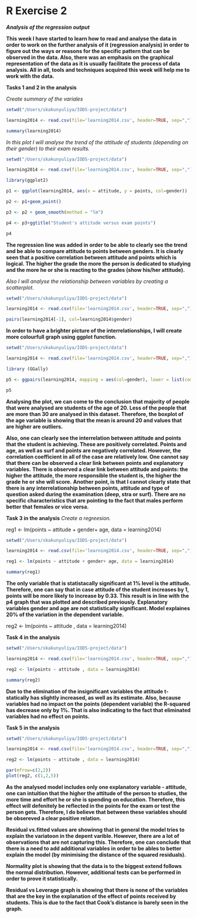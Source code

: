 # R Exercise 2 
***Analysis of the regression output***

**This week I have started to learn how to read and analyse the data in order to work on the further analysis of it (regression analysis) in order to figure out the ways or reasons for the specific pattern that can be observed in the data. Also, there was an emphasis on the graphical representation of the data as it is usually facilitate the process of data analysis. All in all, tools and techniques acquired this week will help me to work with the data.**



**Tasks 1 and 2 in the analysis**

*Create summary of the variales*

``` r

setwd("/Users/skakunyuliya/IODS-project/data")

learning2014 <- read.csv(file='learning2014.csv', header=TRUE, sep=",")

summary(learning2014)
```


*In this plot I will analyse the trend of the attitude of students (depending on their gender) to their exam results.*

``` r

setwd("/Users/skakunyuliya/IODS-project/data")

learning2014 <- read.csv(file='learning2014.csv', header=TRUE, sep=",")

library(ggplot2)

p1 <- ggplot(learning2014, aes(x = attitude, y = points, col=gender))

p2 <- p1+geom_point()

p3 <- p2 + geom_smooth(method = "lm")

p4 <- p3+ggtitle("Student's attitude versus exam points")

p4
```

**The regression line was added in order to be able to clearly see the trend and be able to compare attitude to points between genders. It is clearly seen that a positive correlation between attitude and points which is logical. The higher the grade the more the person is dedicated to studying and the more he or she is reacting to the grades (show his/her attitude).**



*Also I will analyse the relationship between variables by creating a scatterplot.*

``` r

setwd("/Users/skakunyuliya/IODS-project/data")

learning2014 <- read.csv(file='learning2014.csv', header=TRUE, sep=",")

pairs(learning2014[-1], col=learning2014$gender)

```


**In order to have a brighter picture of the interrelationships, I will create more colourfull graph using ggplot function.**

``` r

setwd("/Users/skakunyuliya/IODS-project/data")

learning2014 <- read.csv(file='learning2014.csv', header=TRUE, sep=",")

library (GGally)

p5 <- ggpairs(learning2014, mapping = aes(col=gender), lower = list(combo = wrap("facethist", bins = 20)))

p5

```


**Analysing the plot, we can come to the conclusion that majority of people that were analysed are students of the age of 20. Less of the people that are more than 30 are analysed in this dataset. Therefore, the boxplot of the age variable is showing that the mean is around 20 and values that are higher are outliers.** 

**Also, one can clearly see the interrelation between attitude and points that the student is achieving. These are positively correlated. Points and age, as well as surf and points are negatively correlated. However, the correlation coefficient in all of the case are relatively low. One cannot say that there can be observed a clear link between points and explanatory variables.** 
**There is observed a clear link between attitude and points: the higher the attitude, the more responsible the student is, the higher the grade he or she will score.**
**Another point, is that I cannot clearly state that there is any interrelationship between points, attitude and type of question asked during the examination (deep, stra or surf). There are no specific characteristics that are pointing to the fact that males perform better that females or vice versa.**


**Task 3 in the analysis** 
*Create a regreesion.*

reg1 <- lm(points ~ attitude + gender+ age, data = learning2014)

``` r

setwd("/Users/skakunyuliya/IODS-project/data")

learning2014 <- read.csv(file='learning2014.csv', header=TRUE, sep=",")

reg1 <- lm(points ~ attitude + gender+ age, data = learning2014)

summary(reg1)
```

**The only variable that is statistacally significant at 1% level is the attitude. Therefore, one can say that in case attitude of the student increases by 1, points will be more likely to increase by 0.33. This result is in line with the p4 graph that was plotted and described previously. Explanatory variables gender and age are not statistically significant. Model explaines 20% of the variation in the dependent variable.**

reg2 <- lm(points ~ attitude , data = learning2014)

**Task 4 in the analysis**

``` r

setwd("/Users/skakunyuliya/IODS-project/data")

learning2014 <- read.csv(file='learning2014.csv', header=TRUE, sep=",")

reg2 <- lm(points ~ attitude , data = learning2014)

summary(reg2)
```


**Due to the elimination of the insignificant variables the attitude t-statically has slightly increased, as well as its estimate. Also, because variables had no impact on the points (dependent variable) the R-squared has decrease only by 1%. That is also indicating to the fact that eliminated variables had no effect on points. **


**Task 5 in the analysis**

``` r

setwd("/Users/skakunyuliya/IODS-project/data")

learning2014 <- read.csv(file='learning2014.csv', header=TRUE, sep=",")

reg2 <- lm(points ~ attitude , data = learning2014)

par(mfrow=c(2,2))
plot(reg2, c(1,2,5))
```

**As the analysed model includes only one explanatory variable - attitude, one can intuition that the higher the attitude of the person to studies, the more time and effort he or she is spending on education. Therefore, this effect will defenitely be reflected in the points for the exam or test the person gets. Therefore, I do believe that between these variables should be obsereved a clear positive relation.**

**Residual vs.fitted values are showinng that in general the model tries to explain the variatoon in the depent varible. However, there are a lot of observations that are not capturing this. Therefore, one can conclude that there is a need to add additional variables in order to be ables to better explain the model (by minimising the distance of the squared residuals).**

**Normality plot is showing that the data is to the biggest extend follows the normal distribution. However, additional tests can be performed in order to prove it statistically.**

**Residual vs Leverage graph is showing that there is none of the variables that are the key in the explanation of the effect of points received by students. This is due to the fact that Cook's distance is barely seen in the graph.**


